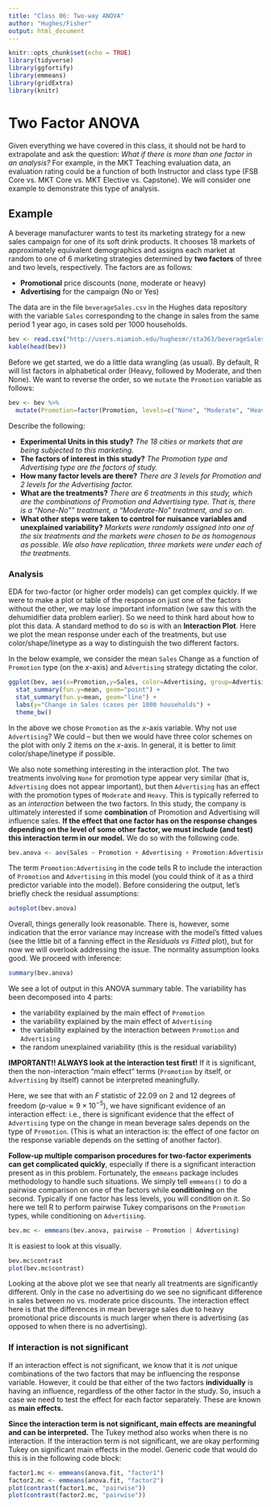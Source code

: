 ```yaml
---
title: "Class 06: Two-way ANOVA"
author: "Hughes/Fisher"
output: html_document
---
```


```r
knitr::opts_chunk$set(echo = TRUE)
library(tidyverse)
library(ggfortify)
library(emmeans)
library(gridExtra)
library(knitr)
```


# Two Factor ANOVA

Given everything we have covered in this class, it should not be hard to extrapolate and ask the question: *What if there is more than one factor in an analysis?* For example, in the MKT Teaching evaluation data, an evaluation rating could be a function of both Instructor and class type (FSB Core vs. MKT Core vs. MKT Elective vs. Capstone). We will consider one example to demonstrate this type of analysis.

## Example

A beverage manufacturer wants to test its marketing strategy for a new sales campaign for one of its soft drink products. It chooses 18 markets of approximately equivalent demographics and assigns each market at random to one of 6 marketing strategies determined by **two factors** of three and two levels, respectively. The factors are as follows:

* **Promotional** price discounts (none, moderate or heavy)
* **Advertising** for the campaign (No or Yes)

The data are in the file `beverageSales.csv` in the Hughes data repository with the variable `Sales` corresponding to the change in sales from the same period 1 year ago, in cases sold per 1000 households.

```r
bev <- read.csv("http://users.miamioh.edu/hughesmr/sta363/beverageSales.csv")
kable(head(bev))
```

Before we get started, we do a little data wrangling (as usual).  By default, R will list factors in alphabetical order (Heavy, followed by Moderate, and then None). We want to reverse the order, so we `mutate` the `Promotion` variable as follows:

```r
bev <- bev %>%
  mutate(Promotion=factor(Promotion, levels=c("None", "Moderate", "Heavy")))
```

Describe the following:

* **Experimental Units in this study?** *The 18 cities or markets that are being subjected to this marketing.*
* **The factors of interest in this study?** *The Promotion type and Advertising type are the factors of study.*
* **How many factor levels are there?** *There are 3 levels for Promotion and 2 levels for the Advertising factor.*
* **What are the treatments?** *There are 6 treatments in this study, which are the combinations of Promotion and Advertising type. That is, there is a "None-No"" treatment, a "Moderate-No" treatment, and so on.*
* **What other steps were taken to control for nuisance variables and unexplained variability?** *Markets were randomly assigned into one of the six treatments and the markets were chosen to be as homogenous as possible. We also have replication, three markets were under each of the treatments.*

### Analysis

EDA for two-factor (or higher order models) can get complex quickly. If we were to make a plot or table of the response on just one of the factors without the other, we may lose important information (we saw this with the dehumidifier data problem earlier). So we need to think hard about how to plot this data. A standard method to do so is with an **Interaction Plot**. Here we plot the mean response under each of the treatments, but use color/shape/linetype as a way to distinguish the two different factors. 

In the below example, we consider the mean `Sales` Change as a function of `Promotion` type (on the *x*-axis) and `Advertising` strategy dictating the color.

```r
ggplot(bev, aes(x=Promotion,y=Sales, color=Advertising, group=Advertising))  + 
  stat_summary(fun.y=mean, geom="point") +
  stat_summary(fun.y=mean, geom="line") + 
  labs(y="Change in Sales (cases per 1000 households") + 
  theme_bw()
```

In the above we chose `Promotion` as the *x*-axis variable. Why not use `Advertising`?  We could -- but then we would have three color schemes on the plot with only 2 items on the *x*-axis.  In general, it is better to limit color/shape/linetype if possible.

We also note something interesting in the interaction plot. The two treatments involving `None` for promotion type appear very similar (that is, `Advertising` does not appear important), but then `Advertising` has an effect with the promotion types of `Moderate` and `Heavy`. This is typically referred to as an *interaction* between the two factors. In this study, the company is ultimately interested if some **combination** of Promotion and Advertising will influence sales.  **If the effect that one factor has on the response changes depending on the level of some other factor, we must include (and test) this interaction term in our model.** We do so with the following code.

```r
bev.anova <- aov(Sales ~ Promotion + Advertising + Promotion:Advertising, data=bev)
```

The term `Promotion:Advertising` in the code tells R to include the interaction of `Promotion` and `Advertising` in this model (you could think of it as a third predictor variable into the model). Before considering the output, let's briefly check the residual assumptions:

```r
autoplot(bev.anova)
```

Overall, things generally look reasonable.  There is, however, some indication that the error variance may increase with the model's fitted values (see the little bit of a fanning effect in the *Residuals vs Fitted* plot), but for now we will overlook addressing the issue. The normality assumption looks good. We proceed with inference:

```r
summary(bev.anova)
```

We see a lot of output in this ANOVA summary table. The variability has been decomposed into 4 parts:

* the variability explained by the main effect of `Promotion`
* the variability explained by the main effect of `Advertising`
* the variability explained by the interaction between `Promotion` and `Advertising`
* the random unexplained variability (this is the residual variability) 

**IMPORTANT!! ALWAYS look at the interaction test first!**  If it is significant, then the non-interaction "main effect" terms (`Promotion` by itself, or `Advertising` by itself) cannot be interpreted meaningfully. 

Here, we see that with an $F$ statistic of 22.09 on 2 and 12 degrees of freedom ($p$-value$\approx 9\times 10^{-5}$), we have significant evidence of an interaction effect: i.e., there is significant evidence that the effect of `Advertising` type on the change in mean beverage sales depends on the type of `Promotion`.  (This is what an interaction is: the effect of one factor on the response variable depends on the setting of another factor).

**Follow-up multiple comparison procedures for two-factor experiments can get complicated quickly**, especially if there is a significant interaction present as in this problem. Fortunately, the `emmeans` package includes methodology to handle such situations. We simply tell `emmeans()` to do a pairwise comparison on one of the factors while **conditioning** on the second. Typically if one factor has less levels, you will condition on it. So here we tell R to perform pairwise Tukey comparisons on the `Promotion` types, while conditioning on `Advertising`.

```r
bev.mc <- emmeans(bev.anova, pairwise ~ Promotion | Advertising)
```

It is easiest to look at this visually. 

```r
bev.mc$contrast
plot(bev.mc$contrast)
```

Looking at the above plot we see that nearly all treatments are significantly different. Only in the case no advertising do we see no significant difference in sales between no vs. moderate price discounts. The interaction effect here is that the differences in mean beverage sales due to heavy promotional price discounts is much larger when there is advertising (as opposed to when there is no advertising). 


### If interaction is not significant

If an interaction effect is not significant, we know that it is *not* unique combinations of the two factors that may be influencing the response variable. However, it could be that either of the two factors **individually** is having an influence, regardless of the other factor in the study.  So, insuch a case we need to test the effect for each factor separately.  These are known as **main effects.** 

**Since the interaction term is not significant, main effects are meaningful and can be interpreted.** The Tukey method also works when there is no interaction. If the interaction term is not significant, we are okay performing Tukey on significant main effects in the model. Generic code that would do this is in the following code block:

```r
factor1.mc <- emmeans(anova.fit, "factor1")
factor2.mc <- emmeans(anova.fit, "factor2")
plot(contrast(factor1.mc, "pairwise"))
plot(contrast(factor2.mc, "pairwise"))
```